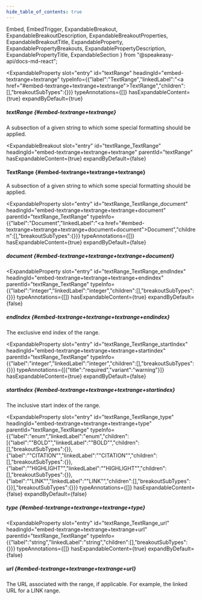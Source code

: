 ```yaml
---
hide_table_of_contents: true
---
```

  Embed,
  EmbedTrigger,
  ExpandableBreakout,
  ExpandableBreakoutDescription,
  ExpandableBreakoutProperties,
  ExpandableBreakoutTitle,
  ExpandableProperty,
  ExpandablePropertyBreakouts,
  ExpandablePropertyDescription,
  ExpandablePropertyTitle,
  ExpandableSection
} from "@speakeasy-api/docs-md-react";

<ExpandableSection>

<ExpandableProperty
  slot="entry"
  id="textRange"
  headingId="embed-textrange+textrange"
  typeInfo={{"label":"TextRange","linkedLabel":"<a href=\"#embed-textrange+textrange+textrange\">TextRange</a>","children":[],"breakoutSubTypes":{}}}
  typeAnnotations={[]}
  hasExpandableContent={true}
  expandByDefault={true}
>

<ExpandablePropertyTitle slot="title">

##### textRange \{#embed-textrange+textrange\}

</ExpandablePropertyTitle>

<ExpandablePropertyDescription slot="description">

A subsection of a given string to which some special formatting should be applied.

</ExpandablePropertyDescription>

<ExpandablePropertyBreakouts slot="breakouts">

<ExpandableBreakout
  slot="entry"
  id="textRange_TextRange"
  headingId="embed-textrange+textrange+textrange"
  parentId="textRange"
  hasExpandableContent={true}
  expandByDefault={false}
>

<ExpandableBreakoutTitle slot="title">

#### TextRange \{#embed-textrange+textrange+textrange\}

</ExpandableBreakoutTitle>

<ExpandableBreakoutDescription slot="description">

A subsection of a given string to which some special formatting should be applied.

</ExpandableBreakoutDescription>

<ExpandableBreakoutProperties slot="properties">

<ExpandableProperty
  slot="entry"
  id="textRange_TextRange_document"
  headingId="embed-textrange+textrange+textrange+document"
  parentId="textRange_TextRange"
  typeInfo={{"label":"Document","linkedLabel":"<a href=\"#embed-textrange+textrange+textrange+document+document\">Document</a>","children":[],"breakoutSubTypes":{}}}
  typeAnnotations={[]}
  hasExpandableContent={true}
  expandByDefault={false}
>

<ExpandablePropertyTitle slot="title">

##### document \{#embed-textrange+textrange+textrange+document\}

</ExpandablePropertyTitle>

<ExpandablePropertyBreakouts slot="breakouts">

<Embed slot="embed">

<EmbedTrigger slot="trigger" embedTitle="document" triggerText="View document details">

<Embeddocument />

</EmbedTrigger>

</Embed>

</ExpandablePropertyBreakouts>

</ExpandableProperty>

<ExpandableProperty
  slot="entry"
  id="textRange_TextRange_endIndex"
  headingId="embed-textrange+textrange+textrange+endindex"
  parentId="textRange_TextRange"
  typeInfo={{"label":"integer","linkedLabel":"integer","children":[],"breakoutSubTypes":{}}}
  typeAnnotations={[]}
  hasExpandableContent={true}
  expandByDefault={false}
>

<ExpandablePropertyTitle slot="title">

##### endIndex \{#embed-textrange+textrange+textrange+endindex\}

</ExpandablePropertyTitle>

<ExpandablePropertyDescription slot="description">

The exclusive end index of the range.

</ExpandablePropertyDescription>

</ExpandableProperty>

<ExpandableProperty
  slot="entry"
  id="textRange_TextRange_startIndex"
  headingId="embed-textrange+textrange+textrange+startindex"
  parentId="textRange_TextRange"
  typeInfo={{"label":"integer","linkedLabel":"integer","children":[],"breakoutSubTypes":{}}}
  typeAnnotations={[{"title":"required","variant":"warning"}]}
  hasExpandableContent={true}
  expandByDefault={false}
>

<ExpandablePropertyTitle slot="title">

##### startIndex \{#embed-textrange+textrange+textrange+startindex\}

</ExpandablePropertyTitle>

<ExpandablePropertyDescription slot="description">

The inclusive start index of the range.

</ExpandablePropertyDescription>

</ExpandableProperty>

<ExpandableProperty
  slot="entry"
  id="textRange_TextRange_type"
  headingId="embed-textrange+textrange+textrange+type"
  parentId="textRange_TextRange"
  typeInfo={{"label":"enum","linkedLabel":"enum","children":[{"label":"\"BOLD\"","linkedLabel":"\"BOLD\"","children":[],"breakoutSubTypes":{}},{"label":"\"CITATION\"","linkedLabel":"\"CITATION\"","children":[],"breakoutSubTypes":{}},{"label":"\"HIGHLIGHT\"","linkedLabel":"\"HIGHLIGHT\"","children":[],"breakoutSubTypes":{}},{"label":"\"LINK\"","linkedLabel":"\"LINK\"","children":[],"breakoutSubTypes":{}}],"breakoutSubTypes":{}}}
  typeAnnotations={[]}
  hasExpandableContent={false}
  expandByDefault={false}
>

<ExpandablePropertyTitle slot="title">

##### type \{#embed-textrange+textrange+textrange+type\}

</ExpandablePropertyTitle>

</ExpandableProperty>

<ExpandableProperty
  slot="entry"
  id="textRange_TextRange_url"
  headingId="embed-textrange+textrange+textrange+url"
  parentId="textRange_TextRange"
  typeInfo={{"label":"string","linkedLabel":"string","children":[],"breakoutSubTypes":{}}}
  typeAnnotations={[]}
  hasExpandableContent={true}
  expandByDefault={false}
>

<ExpandablePropertyTitle slot="title">

##### url \{#embed-textrange+textrange+textrange+url\}

</ExpandablePropertyTitle>

<ExpandablePropertyDescription slot="description">

The URL associated with the range, if applicable. For example, the linked URL for a LINK range.

</ExpandablePropertyDescription>

</ExpandableProperty>

</ExpandableBreakoutProperties>

</ExpandableBreakout>

</ExpandablePropertyBreakouts>

</ExpandableProperty>

</ExpandableSection>
